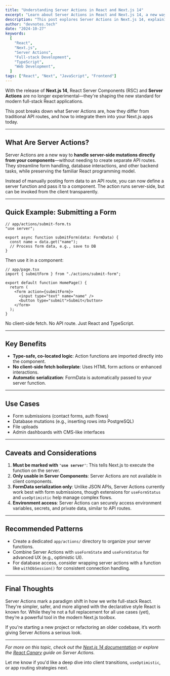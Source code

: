 ```yaml
---
title: "Understanding Server Actions in React and Next.js 14"
excerpt: "Learn about Server Actions in React and Next.js 14, a new way to handle server-side mutations directly from your components."
description: "This post explores Server Actions in Next.js 14, explaining their benefits, use cases, and how they simplify full-stack React development."
author: "devnotes.tech"
date: "2024-10-27"
keywords:
  [
    "React",
    "Next.js",
    "Server Actions",
    "Full-stack Development",
    "TypeScript",
    "Web Development",
  ]
tags: ["React", "Next", "JavaScript", "Frontend"]
---
```


With the release of **Next.js 14**, React Server Components (RSC) and **Server Actions** are no longer experimental—they're shaping the new standard for modern full-stack React applications.

This post breaks down what Server Actions are, how they differ from traditional API routes, and how to integrate them into your Next.js apps today.

---

## What Are Server Actions?

Server Actions are a new way to **handle server-side mutations directly from your components**—without needing to create separate API routes. They streamline form handling, database interactions, and other backend tasks, while preserving the familiar React programming model.

Instead of manually posting form data to an API route, you can now define a server function and pass it to a component. The action runs server-side, but can be invoked from the client transparently.

---

## Quick Example: Submitting a Form

```tsx
// app/actions/submit-form.ts
"use server";

export async function submitForm(data: FormData) {
  const name = data.get("name");
  // Process form data, e.g., save to DB
}
```

Then use it in a component:

```tsx
// app/page.tsx
import { submitForm } from "./actions/submit-form";

export default function HomePage() {
  return (
    <form action={submitForm}>
      <input type="text" name="name" />
      <button type="submit">Submit</button>
    </form>
  );
}
```

No client-side fetch. No API route. Just React and TypeScript.

---

## Key Benefits

- **Type-safe, co-located logic**: Action functions are imported directly into the component.
- **No client-side fetch boilerplate**: Uses HTML form actions or enhanced interactions.
- **Automatic serialization**: FormData is automatically passed to your server function.

---

## Use Cases

- Form submissions (contact forms, auth flows)
- Database mutations (e.g., inserting rows into PostgreSQL)
- File uploads
- Admin dashboards with CMS-like interfaces

---

## Caveats and Considerations

1. **Must be marked with `'use server'`**: This tells Next.js to execute the function on the server.
2. **Only usable in Server Components**: Server Actions are not available in client components.
3. **FormData serialization only**: Unlike JSON APIs, Server Actions currently work best with form submissions, though extensions for `useFormStatus` and `useOptimistic` help manage complex flows.
4. **Environment access**: Server Actions can securely access environment variables, secrets, and private data, similar to API routes.

---

## Recommended Patterns

- Create a dedicated `app/actions/` directory to organize your server functions.
- Combine Server Actions with `useFormState` and `useFormStatus` for advanced UX (e.g., optimistic UI).
- For database access, consider wrapping server actions with a function like `withDbSession()` for consistent connection handling.

---

## Final Thoughts

Server Actions mark a paradigm shift in how we write full-stack React. They're simpler, safer, and more aligned with the declarative style React is known for. While they’re not a full replacement for all use cases (yet), they’re a powerful tool in the modern Next.js toolbox.

If you're starting a new project or refactoring an older codebase, it’s worth giving Server Actions a serious look.

---

_For more on this topic, check out the [Next.js 14 documentation](https://nextjs.org/docs) or explore the [React Canary](https://react.dev/learn/server-actions) guide on Server Actions._

Let me know if you'd like a deep dive into client transitions, `useOptimistic`, or app routing strategies next.

